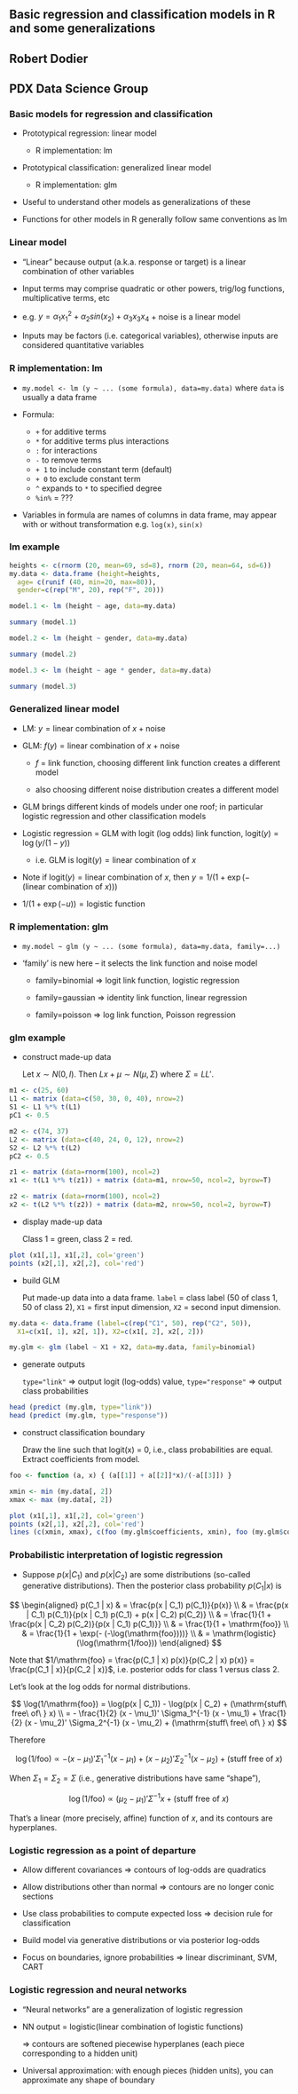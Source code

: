 ## Basic regression and classification models in R and some generalizations
## Robert Dodier
## PDX Data Science Group

### Basic models for regression and classification

 * Prototypical regression: linear model
     + R implementation: lm

 * Prototypical classification: generalized linear model
     + R implementation: glm

 * Useful to understand other models as generalizations of these

 * Functions for other models in R generally follow same conventions as lm

### Linear model

 * "Linear" because output (a.k.a. response or target)
is a linear combination of other variables

 * Input terms may comprise quadratic or other powers,
trig/log functions, multiplicative terms, etc

 * e.g. $y = \alpha_1 x_1^2 + \alpha_2 sin(x_2) + \alpha_3 x_3 x_4$ + noise
is a linear model

 * Inputs may be factors (i.e. categorical variables),
otherwise inputs are considered quantitative variables

### R implementation: lm

 * `my.model <- lm (y ~ ... (some formula), data=my.data)`
where `data` is usually a data frame

 * Formula:

     + `+` for additive terms
     + `*` for additive terms plus interactions
     + `:` for interactions
     + `-` to remove terms
     + `+ 1` to include constant term (default)
     + `+ 0` to exclude constant term
     + `^` expands to `*` to specified degree
     + `%in%` = ???

 * Variables in formula are names of columns in data frame,
may appear with or without transformation e.g. `log(x)`, `sin(x)`

### lm example

```r
heights <- c(rnorm (20, mean=69, sd=8), rnorm (20, mean=64, sd=6))
my.data <- data.frame (height=heights,
  age= c(runif (40, min=20, max=80)),
  gender=c(rep("M", 20), rep("F", 20)))

model.1 <- lm (height ~ age, data=my.data)

summary (model.1)
```

```r
model.2 <- lm (height ~ gender, data=my.data)

summary (model.2)
```

```r
model.3 <- lm (height ~ age * gender, data=my.data)

summary (model.3)
```

### Generalized linear model

 * LM: $y = \mathrm{linear\ combination\ of\ } x + \mathrm{noise}$

 * GLM: $f(y) = \mathrm{linear\ combination\ of\ } x + \mathrm{noise}$

     + $f$ = link function, choosing different link function creates a different model

     + also choosing different noise distribution creates a different model

 * GLM brings different kinds of models under one roof;
in particular logistic regression and other classification models

 * Logistic regression = GLM with logit (log odds) link function, $\mathrm{logit}(y) = \log(y / (1 - y))$

     + i.e. GLM is $\mathrm{logit}(y) = \mathrm{linear\ combination\ of\ } x$

 * Note if $\mathrm{logit}(y) = \mathrm{linear\ combination\ of\ } x$,
   then $y = 1/(1 + \exp(-(\mathrm{linear\ combination\ of\ } x)))$

 * $1/(1 + \exp(-u)) = \mathrm{logistic\ function}$

### R implementation: glm

 * `my.model ~ glm (y ~ ... (some formula), data=my.data, family=...)`

 * 'family' is new here -- it selects the link function and noise model

     + family=binomial => logit link function, logistic regression

     + family=gaussian => identity link function, linear regression

     + family=poisson => log link function, Poisson regression

### glm example
 
 * construct made-up data

   Let $x \sim N(0, I)$. Then $L x + \mu \sim N(\mu, \Sigma)$ where $\Sigma = L L'$.

```r
m1 <- c(25, 60)
L1 <- matrix (data=c(50, 30, 0, 40), nrow=2)
S1 <- L1 %*% t(L1)
pC1 <- 0.5

m2 <- c(74, 37)
L2 <- matrix (data=c(40, 24, 0, 12), nrow=2)
S2 <- L2 %*% t(L2)
pC2 <- 0.5

z1 <- matrix (data=rnorm(100), ncol=2)
x1 <- t(L1 %*% t(z1)) + matrix (data=m1, nrow=50, ncol=2, byrow=T)

z2 <- matrix (data=rnorm(100), ncol=2)
x2 <- t(L2 %*% t(z2)) + matrix (data=m2, nrow=50, ncol=2, byrow=T)
```

 * display made-up data

   Class 1 = green, class 2 = red.

```r
plot (x1[,1], x1[,2], col='green')
points (x2[,1], x2[,2], col='red')
```

 * build GLM

   Put made-up data into a data frame.
   `label` = class label (50 of class 1, 50 of class 2),
   `X1` = first input dimension,
   `X2` = second input dimension.

```r
my.data <- data.frame (label=c(rep("C1", 50), rep("C2", 50)),
  X1=c(x1[, 1], x2[, 1]), X2=c(x1[, 2], x2[, 2]))

my.glm <- glm (label ~ X1 + X2, data=my.data, family=binomial)
```

 * generate outputs

   `type="link"` => output logit (log-odds) value,
   `type="response"` => output class probabilities

```r
head (predict (my.glm, type="link"))
head (predict (my.glm, type="response"))
```

 * construct classification boundary

   Draw the line such that logit(x) = 0, i.e., class probabilities are equal.
   Extract coefficients from model.

```r
foo <- function (a, x) { (a[[1]] + a[[2]]*x)/(-a[[3]]) }

xmin <- min (my.data[, 2])
xmax <- max (my.data[, 2])

plot (x1[,1], x1[,2], col='green')
points (x2[,1], x2[,2], col='red')
lines (c(xmin, xmax), c(foo (my.glm$coefficients, xmin), foo (my.glm$coefficients, xmax)), col='blue')
```

### Probabilistic interpretation of logistic regression

 * Suppose $p(x | C_1)$ and $p(x | C_2)$ are some distributions (so-called generative distributions).
   Then the posterior class probability $p(C_1 | x)$ is

$$
\begin{aligned}
p(C_1 | x) & = \frac{p(x | C_1) p(C_1)}{p(x)} \\
 & = \frac{p(x | C_1) p(C_1)}{p(x | C_1) p(C_1) + p(x | C_2) p(C_2)} \\
 & = \frac{1}{1 + \frac{p(x | C_2) p(C_2)}{p(x | C_1) p(C_1)}} \\
 & = \frac{1}{1 + \mathrm{foo}} \\
 & = \frac{1}{1 + \exp(- (-\log(\mathrm{foo})))} \\
 & = \mathrm{logistic}(\log(\mathrm{1/foo}))
\end{aligned}
$$

Note that $1/\mathrm{foo} = \frac{p(C_1 | x) p(x)}{p(C_2 | x) p(x)} = \frac{p(C_1 | x)}{p(C_2 | x)}$,
i.e. posterior odds for class 1 versus class 2.

Let's look at the log odds for normal distributions.

$$
  \log(1/\mathrm{foo}) = \log(p(x | C_1)) - \log(p(x | C_2) + (\mathrm{stuff\ free\ of\ } x) \\
   = - \frac{1}{2} (x - \mu_1)' \Sigma_1^{-1} (x - \mu_1) + \frac{1}{2} (x - \mu_2)' \Sigma_2^{-1} (x - \mu_2)
     + (\mathrm{stuff\ free\ of\ } x)
$$

Therefore

$$
  \log(1/\mathrm{foo}) \propto - (x - \mu_1)' \Sigma_1^{-1} (x - \mu_1) + (x - \mu_2)' \Sigma_2^{-1} (x - \mu_2)
    + (\mathrm{stuff\ free\ of\ } x)
$$

When $\Sigma_1 = \Sigma_2 = \Sigma$ (i.e., generative distributions have same "shape"),

$$
   \log(1/\mathrm{foo}) \propto (\mu_2 - \mu_1)' \Sigma^{-1} x + (\mathrm{stuff\ free\ of\ } x)
$$

That's a linear (more precisely, affine) function of $x$,
and its contours are hyperplanes.

### Logistic regression as a point of departure

 * Allow different covariances => contours of log-odds are quadratics

 * Allow distributions other than normal => contours are no longer conic sections

 * Use class probabilities to compute expected loss => decision rule for classification

 * Build model via generative distributions or via posterior log-odds

 * Focus on boundaries, ignore probabilities => linear discriminant, SVM, CART

### Logistic regression and neural networks

 * "Neural networks" are a generalization of logistic regression 

 * NN output = logistic(linear combination of logistic functions)

    => contours are softened piecewise hyperplanes (each piece corresponding to a hidden unit)

 * Universal approximation: with enough pieces (hidden units), you can approximate any shape of boundary

